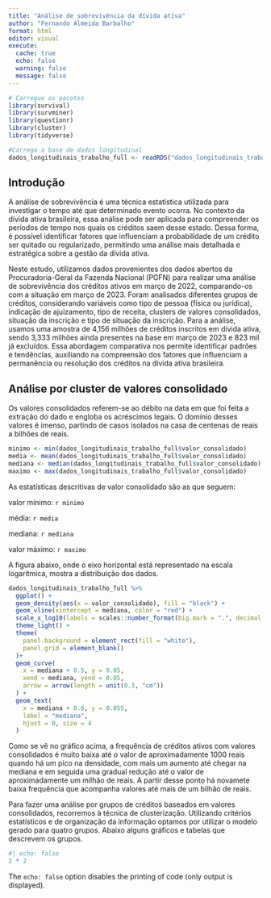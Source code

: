 ```yaml
---
title: "Análise de sobrevivência da dívida ativa"
author: "Fernando Almeida Barbalho"
format: html
editor: visual
execute: 
  cache: true
  echo: false
  warning: false
  message: false
---
```


```r
# Carregue os pacotes
library(survival)
library(survminer)
library(questionr)
library(cluster)
library(tidyverse)

#Carrega a base de dados longitudinal
dados_longitudinais_trabalho_full <- readRDS("dados_longitudinais_trabalho_full.RDS")

```

## Introdução

A análise de sobrevivência é uma técnica estatística utilizada para investigar o tempo até que determinado evento ocorra. No contexto da dívida ativa brasileira, essa análise pode ser aplicada para compreender os períodos de tempo nos quais os créditos saem desse estado. Dessa forma, é possível identificar fatores que influenciam a probabilidade de um crédito ser quitado ou regularizado, permitindo uma análise mais detalhada e estratégica sobre a gestão da dívida ativa.

Neste estudo, utilizamos dados provenientes dos dados abertos da Procuradoria-Geral da Fazenda Nacional (PGFN) para realizar uma análise de sobrevivência dos créditos ativos em março de 2022, comparando-os com a situação em março de 2023. Foram analisados diferentes grupos de créditos, considerando variáveis como tipo de pessoa (física ou jurídica), indicação de ajuizamento, tipo de receita, clusters de valores consolidados, situação da inscrição e tipo de situação da inscrição. Para a análise, usamos uma amostra de 4,156 milhões de créditos inscritos em dívida ativa, sendo 3,333 milhões ainda presentes na base em março de 2023 e 823 mil já excluídos. Essa abordagem comparativa nos permite identificar padrões e tendências, auxiliando na compreensão dos fatores que influenciam a permanência ou resolução dos créditos na dívida ativa brasileira.

## Análise por cluster de valores consolidado

Os valores consolidados referem-se ao débito na data em que foi feita a extração do dado e engloba os acréscimos legais. O domínio desses valores é imenso, partindo de casos isolados na casa de centenas de reais a bilhões de reais.

```r
minimo <- min(dados_longitudinais_trabalho_full$valor_consolidado)
media <- mean(dados_longitudinais_trabalho_full$valor_consolidado)
mediana <- median(dados_longitudinais_trabalho_full$valor_consolidado)
maximo <- max(dados_longitudinais_trabalho_full$valor_consolidado)

```

As estatísticas descritivas de valor consolidado são as que seguem:

valor mínimo: `r minimo`

média: `r media`

mediana: `r mediana`

valor máximo: `r maximo`

A figura abaixo, onde o eixo horizontal está representado na escala logaritmica, mostra a distribuição dos dados.

```r
dados_longitudinais_trabalho_full %>%
  ggplot() +
  geom_density(aes(x = valor_consolidado), fill = "black") +
  geom_vline(xintercept = mediana, color = "red") +
  scale_x_log10(labels = scales::number_format(big.mark = ".", decimal.mark = ",")) +
  theme_light() +
  theme(
    panel.background = element_rect(fill = "white"),
    panel.grid = element_blank()
  )+
  geom_curve(
    x = mediana + 0.5, y = 0.05,
    xend = mediana, yend = 0.05,
    arrow = arrow(length = unit(0.3, "cm"))
  ) +
  geom_text(
    x = mediana + 0.6, y = 0.055,
    label = "mediana",
    hjust = 0, size = 4
  )

```

Como se vê no gráfico acima, a frequência de créditos ativos com valores consolidados é muito baixa até o valor de aproximadamente 1000 reais quando há um pico na densidade, com mais um aumento até chegar na mediana e em seguida uma gradual redução até o valor de aproximadamente um milhão de reais. A partir desse ponto há novamete baixa frequência que acompanha valores até mais de um bilhão de reais.

Para fazer uma análise por grupos de créditos baseados em valores consolidados, recorremos à técnica de clusterização. Utilizando critérios estatísticos e de organização da informação optamos por utilizar o modelo gerado para quatro grupos. Abaixo alguns gráficos e tabelas que descrevem os grupos.

```r
#| echo: false
2 * 2
```

The `echo: false` option disables the printing of code (only output is displayed).

